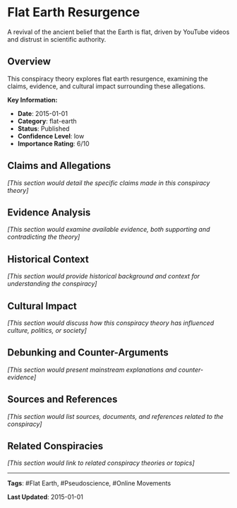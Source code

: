 # Flat Earth Resurgence

A revival of the ancient belief that the Earth is flat, driven by YouTube videos and distrust in scientific authority.

## Overview

This conspiracy theory explores flat earth resurgence, examining the claims, evidence, and cultural impact surrounding these allegations.

**Key Information:**
- **Date**: 2015-01-01
- **Category**: flat-earth
- **Status**: Published
- **Confidence Level**: low
- **Importance Rating**: 6/10

## Claims and Allegations

*[This section would detail the specific claims made in this conspiracy theory]*

## Evidence Analysis

*[This section would examine available evidence, both supporting and contradicting the theory]*

## Historical Context

*[This section would provide historical background and context for understanding the conspiracy]*

## Cultural Impact

*[This section would discuss how this conspiracy theory has influenced culture, politics, or society]*

## Debunking and Counter-Arguments

*[This section would present mainstream explanations and counter-evidence]*

## Sources and References

*[This section would list sources, documents, and references related to the conspiracy]*

## Related Conspiracies

*[This section would link to related conspiracy theories or topics]*

---

**Tags**: #Flat Earth, #Pseudoscience, #Online Movements

**Last Updated**: 2015-01-01
